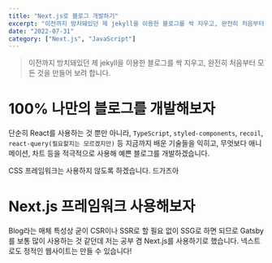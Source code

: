 ```yaml
---
title: "Next.js로 블로그 개발하기"
excerpt: "이전까지 방치돼있던 제 jekyll을 이용한 블로그를 싹 지우고, 완전히 처음부터 모든 것을 만들어 보려 합니다."
date: "2022-07-31"
category: ["Next.js", "JavaScript"]
---
```


> 이전까지 방치돼있던 제 jekyll을 이용한 블로그를 싹 지우고, 완전히 처음부터 모든 것을 만들어 보려 합니다.

# 100% 나만의 블로그를 개발해보자

단순히 React를 사용하는 것 뿐만 아니라, `TypeScript`, `styled-components`, `recoil`, `react-query(필요할지는 모르겠지만)` 등 지금까지 배운 기술들을 익히고, 무엇보다 애니메이션, 차트 등을 적극적으로 사용해 예쁜 블로그를 개발하겠습니다.

CSS 프레임워크는 사용하지 않도록 하겠습니다. 드가즈아

# Next.js 프레임워크 사용해보자

Blog라는 매체 특성상 굳이 CSR이나 SSR로 할 필요 없이 SSG로 하면 되므로 Gatsby를 보통 많이 사용하는 것 같던데 저는 공부 겸 Next.js를 사용하기로 했습니다. 넥스트로도 정적인 웹사이트는 만들 수 있습니다!
